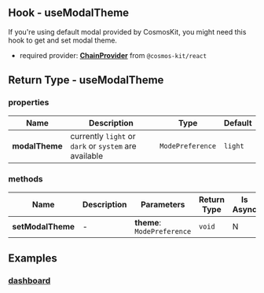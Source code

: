 ## Hook - useModalTheme

If you're using default modal provided by CosmosKit, you might need this hook to get and set modal theme.

- required provider: [**ChainProvider**](../provider/chain-provider) from `@cosmos-kit/react`

## Return Type - useModalTheme

### properties

| Name      | Description | Type | Default |
| ----------- | ----------- | -- | -- |
| **modalTheme**      | currently `light` or `dark` or `system` are available   | `ModePreference` | `light` |

### methods

| Name      | Description | Parameters | Return Type | Is Async |
| ----------- | ----------- | -- | -- | -- |
| **setModalTheme**      |   -   | **theme**: `ModePreference` | `void` | N |

## Examples

### [dashboard](https://github.com/cosmology-tech/cosmos-kit/blob/main/packages/example/pages/index.tsx)
